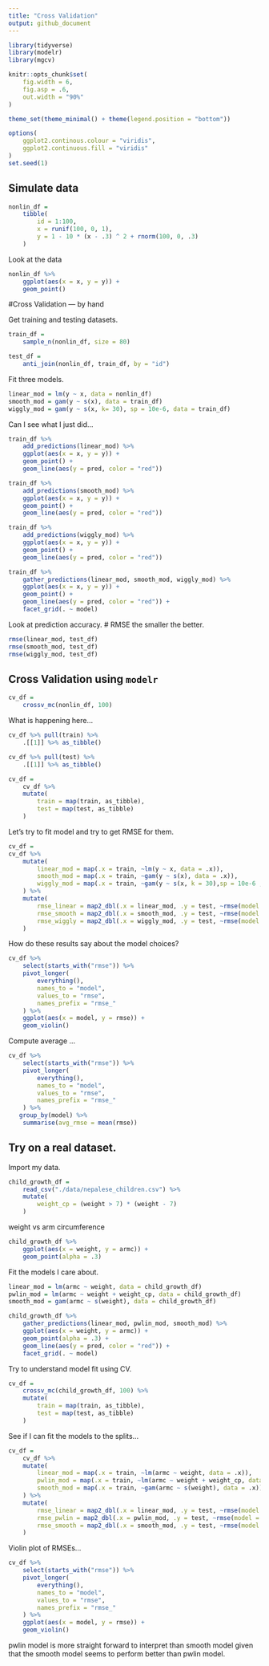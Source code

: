 ```yaml
---
title: "Cross Validation"
output: github_document
---
```


```r
library(tidyverse)
library(modelr)
library(mgcv)

knitr::opts_chunk$set(
    fig.width = 6, 
    fig.asp = .6, 
    out.width = "90%"
)

theme_set(theme_minimal() + theme(legend.position = "bottom"))

options(
    ggplot2.continous.colour = "viridis", 
    ggplot2.continuous.fill = "viridis"
)
set.seed(1)
```

## Simulate data

```r
nonlin_df =
    tibble(
        id = 1:100, 
        x = runif(100, 0, 1), 
        y = 1 - 10 * (x - .3) ^ 2 + rnorm(100, 0, .3)
    )
```

Look at the data

```r
nonlin_df %>% 
    ggplot(aes(x = x, y = y)) +
    geom_point()
```
#Cross Validation --- by hand

Get training and testing datasets.
```r
train_df =
    sample_n(nonlin_df, size = 80)

test_df =
    anti_join(nonlin_df, train_df, by = "id")
```

Fit three models.
```r
linear_mod = lm(y ~ x, data = nonlin_df)
smooth_mod = gam(y ~ s(x), data = train_df)
wiggly_mod = gam(y ~ s(x, k= 30), sp = 10e-6, data = train_df)
```

Can I see what I just did...
```r
train_df %>% 
    add_predictions(linear_mod) %>% 
    ggplot(aes(x = x, y = y)) + 
    geom_point() +
    geom_line(aes(y = pred, color = "red"))
```
```r
train_df %>% 
    add_predictions(smooth_mod) %>% 
    ggplot(aes(x = x, y = y)) + 
    geom_point() +
    geom_line(aes(y = pred, color = "red"))
```

```r
train_df %>% 
    add_predictions(wiggly_mod) %>% 
    ggplot(aes(x = x, y = y)) + 
    geom_point() +
    geom_line(aes(y = pred, color = "red"))
```

```r
train_df %>% 
    gather_predictions(linear_mod, smooth_mod, wiggly_mod) %>% 
    ggplot(aes(x = x, y = y)) + 
    geom_point() +
    geom_line(aes(y = pred, color = "red")) +
    facet_grid(. ~ model)
```
Look at prediction accuracy.
# RMSE the smaller the better.
```r
rmse(linear_mod, test_df)
rmse(smooth_mod, test_df)
rmse(wiggly_mod, test_df)
```

## Cross Validation using `modelr`

```r
cv_df =
    crossv_mc(nonlin_df, 100)
```

What is happening here...

```r
cv_df %>% pull(train) %>% 
    .[[1]] %>% as_tibble()

cv_df %>% pull(test) %>% 
    .[[1]] %>% as_tibble()
```

```r
cv_df = 
    cv_df %>% 
    mutate(
        train = map(train, as_tibble), 
        test = map(test, as_tibble)
    )
```

Let's try to fit model and try to get RMSE for them.

```r
cv_df =
cv_df %>% 
    mutate(
        linear_mod = map(.x = train, ~lm(y ~ x, data = .x)), 
        smooth_mod = map(.x = train, ~gam(y ~ s(x), data = .x)), 
        wiggly_mod = map(.x = train, ~gam(y ~ s(x, k = 30),sp = 10e-6 , data = .x))
    ) %>% 
    mutate(
        rmse_linear = map2_dbl(.x = linear_mod, .y = test, ~rmse(model = .x, data = .y) ), 
        rmse_smooth = map2_dbl(.x = smooth_mod, .y = test, ~rmse(model = .x, data = .y) ), 
        rmse_wiggly = map2_dbl(.x = wiggly_mod, .y = test, ~rmse(model = .x, data = .y) )
    )
```

How do these results say about the model choices?

```r
cv_df %>% 
    select(starts_with("rmse")) %>% 
    pivot_longer(
        everything(), 
        names_to = "model", 
        values_to = "rmse", 
        names_prefix = "rmse_"
    ) %>% 
    ggplot(aes(x = model, y = rmse)) +
    geom_violin()
```
Compute average ...

```r
cv_df %>% 
    select(starts_with("rmse")) %>% 
    pivot_longer(
        everything(), 
        names_to = "model", 
        values_to = "rmse", 
        names_prefix = "rmse_"
    ) %>% 
   group_by(model) %>% 
    summarise(avg_rmse = mean(rmse))
```

## Try on a real dataset.

Import my data.
```r
child_growth_df =
    read_csv("./data/nepalese_children.csv") %>% 
    mutate(
        weight_cp = (weight > 7) * (weight - 7)
    )
```
weight vs arm circumference

```r
child_growth_df %>% 
    ggplot(aes(x = weight, y = armc)) +
    geom_point(alpha = .3)
```
Fit the models I care about.
```r
linear_mod = lm(armc ~ weight, data = child_growth_df)
pwlin_mod = lm(armc ~ weight + weight_cp, data = child_growth_df)
smooth_mod = gam(armc ~ s(weight), data = child_growth_df)
```

```r
child_growth_df %>% 
    gather_predictions(linear_mod, pwlin_mod, smooth_mod) %>% 
    ggplot(aes(x = weight, y = armc)) + 
    geom_point(alpha = .3) +
    geom_line(aes(y = pred, color = "red")) +
    facet_grid(. ~ model)
```
Try to understand model fit using CV.
```r
cv_df =
    crossv_mc(child_growth_df, 100) %>% 
    mutate(
        train = map(train, as_tibble), 
        test = map(test, as_tibble)
    )
```
See if I can fit the models to the splits...

```r
cv_df =
    cv_df %>% 
    mutate(
        linear_mod = map(.x = train, ~lm(armc ~ weight, data = .x)), 
        pwlin_mod = map(.x = train, ~lm(armc ~ weight + weight_cp, data = .x)), 
        smooth_mod = map(.x = train, ~gam(armc ~ s(weight), data = .x))
    ) %>% 
    mutate(
        rmse_linear = map2_dbl(.x = linear_mod, .y = test, ~rmse(model = .x, data = .y) ), 
        rmse_pwlin = map2_dbl(.x = pwlin_mod, .y = test, ~rmse(model = .x, data = .y) ), 
        rmse_smooth = map2_dbl(.x = smooth_mod, .y = test, ~rmse(model = .x, data = .y) )
    )
```

Violin plot of RMSEs...

```r
cv_df %>% 
    select(starts_with("rmse")) %>% 
    pivot_longer(
        everything(), 
        names_to = "model", 
        values_to = "rmse", 
        names_prefix = "rmse_"
    ) %>% 
    ggplot(aes(x = model, y = rmse)) +
    geom_violin()
```
pwlin model is more straight forward to interpret than smooth model given that the smooth model seems to perform better than pwlin model.
